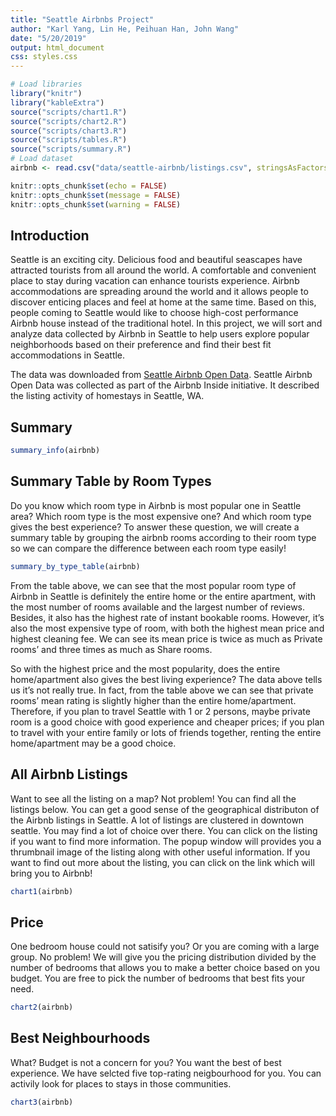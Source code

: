 ```yaml
---
title: "Seattle Airbnbs Project"
author: "Karl Yang, Lin He, Peihuan Han, John Wang"
date: "5/20/2019"
output: html_document
css: styles.css
---
```


```r
# Load libraries
library("knitr")
library("kableExtra")
source("scripts/chart1.R")
source("scripts/chart2.R")
source("scripts/chart3.R")
source("scripts/tables.R")
source("scripts/summary.R")
# Load dataset
airbnb <- read.csv("data/seattle-airbnb/listings.csv", stringsAsFactors = FALSE)
```

```r
knitr::opts_chunk$set(echo = FALSE)
knitr::opts_chunk$set(message = FALSE)
knitr::opts_chunk$set(warning = FALSE)
```

## Introduction
Seattle is an exciting city. Delicious food and beautiful seascapes have attracted tourists from all around the world. A comfortable and convenient place to stay during vacation can enhance tourists experience. Airbnb accommodations are spreading around the world and it allows people to discover enticing places and feel at home at the same time. Based on this, people coming to Seattle would like to choose high-cost performance Airbnb house instead of the traditional hotel. In this project, we will sort and analyze data collected by Airbnb in Seattle to help users explore popular neighborhoods based on their preference and find their best fit accommodations in Seattle. 

The data was downloaded from [Seattle Airbnb Open Data](https://www.kaggle.com/airbnb/seattle#listings.csv). Seattle Airbnb Open Data was collected as part of the Airbnb Inside initiative. It described the listing activity of homestays in Seattle, WA.

## Summary
```r
summary_info(airbnb)
```

## Summary Table by Room Types
Do you know which room type in Airbnb is most popular one in Seattle area? Which room type is the most expensive one? And which room type gives the best experience? To answer these question, we will create a summary table by grouping the airbnb rooms according to their room type so we can compare the difference between each room type easily!
```r
summary_by_type_table(airbnb)
```

From the table above, we can see that the most popular room type of Airbnb in Seattle is definitely the entire home or the entire apartment, with the most number of rooms available and the largest number of reviews. Besides, it also has the highest rate of instant bookable rooms. However, it's also the most expensive type of room, with both the highest mean price and highest cleaning fee. We can see its mean price is twice as much as Private rooms' and three times as much as Share rooms.

So with the highest price and the most popularity, does the entire home/apartment also gives the best living experience? The data above tells us it's not really true. In fact, from the table above we can see that private rooms' mean rating is slightly higher than the entire home/apartment. Therefore, if you plan to travel Seattle with 1 or 2 persons, maybe private room is a good choice with good experience and cheaper prices; if you plan to travel with your entire family or lots of friends together, renting the entire home/apartment may be a good choice.


## All Airbnb Listings
Want to see all the listing on a map? Not problem! You can find all the 
listings below. You can get a good sense of the geographical 
distributon of the Airbnb listings in Seattle. A lot of listings are 
clustered in downtown seattle. You may find a lot of choice over there. 
You can click on the listing if you want to find more information. 
The popup window will provides you a thrumbnail image of the listing along 
with other useful information. If you want to find out more about the listing, 
you can click on the link which will bring you to Airbnb!

```r
chart1(airbnb)
```

## Price
One bedroom house could not satisify you? Or you are coming with a large group. 
No problem! We will give you the pricing distribution divided by the number of 
bedrooms that allows you to make a better choice based on you budget. 
You are free to pick the number of bedrooms that best fits your need. 

```r
chart2(airbnb)
```

## Best Neighbourhoods
What? Budget is not a concern for you? You want the best of best experience. 
We have selcted five top-rating neigbourhood for you. You can activily look for 
places to stays in those communities. 

```r
chart3(airbnb)
```

